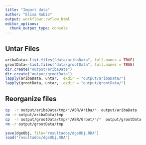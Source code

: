 ```yaml
---
title: "Import data"
author: "Elisa Rubio"
output: workflowr::wflow_html
editor_options:
  chunk_output_type: console
---
```


## Untar Files

```r
aribaData<-list.files("data/aribaData", full.names = TRUE)
grootData<-list.files("data/grootData", full.names = TRUE)
dir.create("output/aribaData")
dir.create("output/grootData") 
lapply(aribaData, untar,  exdir = "output/aribaData/")
lapply(grootData, untar,  exdir = "output/grootData/")
```

## Reorganize files

```bash
cp  -r output/aribaData/tmp/*/ABR/Ariba/*  output/aribaData
rm -r output/aribaData/tmp
cp  -r output/grootData/tmp/*/ABR/Groot/*/*  output/grootData
rm -r output/grootData/tmp
```




```r
save(dgeObj, file="resultados/dgeObj.RDA")
load("resultados/dgeObj.RDA")

```

